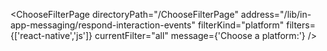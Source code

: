 


<ChooseFilterPage
    directoryPath="/ChooseFilterPage"
    address="/lib/in-app-messaging/respond-interaction-events"
    filterKind="platform"
    filters={['react-native','js']}
    currentFilter="all"
    message={'Choose a platform:'}
/>
